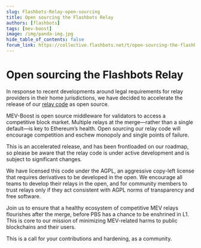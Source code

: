 ```yaml
---
slug: Flashbots-Relay-open-sourcing
title: Open sourcing the Flashbots Relay
authors: [flashbots]
tags: [mev-boost]
image: /img/panda-img.jpg
hide_table_of_contents: false
forum_link: https://collective.flashbots.net/t/open-sourcing-the-flashbots-relay/889
---
```

# Open sourcing the Flashbots Relay
In response to recent developments around legal requirements for relay providers in their home jurisdictions, we have decided to accelerate the release of our [relay code](https://github.com/flashbots/mev-boost-relay) as open source.
<!--truncate-->

MEV-Boost is open source middleware for validators to access a competitive block market. Multiple relays at the merge—rather than a single default—is key to Ethereum’s health. Open sourcing our relay code will encourage competition and eschew monopoly and single points of failure.

This is an accelerated release, and has been frontloaded on our roadmap, so please be aware that the relay code is under active development and is subject to significant changes.

We have licensed this code under the AGPL, an aggressive copy-left license that requires derivatives to be developed in the open. We encourage all teams to develop their relays in the open, and for community members to trust relays only if they act consistent with AGPL norms of transparency and free software.

Join us to ensure that a healthy ecosystem of competitive MEV relays flourishes after the merge, before PBS has a chance to be enshrined in L1. This is core to our mission of minimizing MEV-related harms to public blockchains and their users.

This is a call for your contributions and hardening, as a community.

